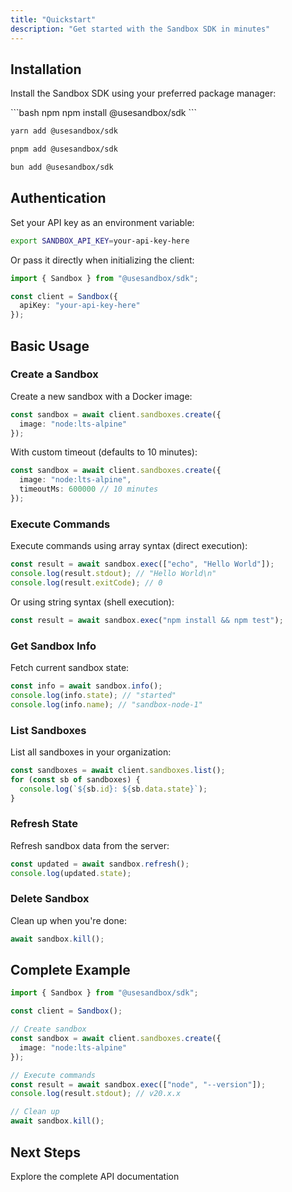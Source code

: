```yaml
---
title: "Quickstart"
description: "Get started with the Sandbox SDK in minutes"
---
```


## Installation

Install the Sandbox SDK using your preferred package manager:

<CodeGroup>
```bash npm
npm install @usesandbox/sdk
```

```bash yarn
yarn add @usesandbox/sdk
```

```bash pnpm
pnpm add @usesandbox/sdk
```

```bash bun
bun add @usesandbox/sdk
```
</CodeGroup>

## Authentication

Set your API key as an environment variable:

```bash
export SANDBOX_API_KEY=your-api-key-here
```

Or pass it directly when initializing the client:

```typescript
import { Sandbox } from "@usesandbox/sdk";

const client = Sandbox({
  apiKey: "your-api-key-here"
});
```

## Basic Usage

### Create a Sandbox

Create a new sandbox with a Docker image:

```typescript
const sandbox = await client.sandboxes.create({
  image: "node:lts-alpine"
});
```

With custom timeout (defaults to 10 minutes):

```typescript
const sandbox = await client.sandboxes.create({
  image: "node:lts-alpine",
  timeoutMs: 600000 // 10 minutes
});
```

### Execute Commands

Execute commands using array syntax (direct execution):

```typescript
const result = await sandbox.exec(["echo", "Hello World"]);
console.log(result.stdout); // "Hello World\n"
console.log(result.exitCode); // 0
```

Or using string syntax (shell execution):

```typescript
const result = await sandbox.exec("npm install && npm test");
```

### Get Sandbox Info

Fetch current sandbox state:

```typescript
const info = await sandbox.info();
console.log(info.state); // "started"
console.log(info.name); // "sandbox-node-1"
```

### List Sandboxes

List all sandboxes in your organization:

```typescript
const sandboxes = await client.sandboxes.list();
for (const sb of sandboxes) {
  console.log(`${sb.id}: ${sb.data.state}`);
}
```

### Refresh State

Refresh sandbox data from the server:

```typescript
const updated = await sandbox.refresh();
console.log(updated.state);
```

### Delete Sandbox

Clean up when you're done:

```typescript
await sandbox.kill();
```

## Complete Example

```typescript
import { Sandbox } from "@usesandbox/sdk";

const client = Sandbox();

// Create sandbox
const sandbox = await client.sandboxes.create({
  image: "node:lts-alpine"
});

// Execute commands
const result = await sandbox.exec(["node", "--version"]);
console.log(result.stdout); // v20.x.x

// Clean up
await sandbox.kill();
```

## Next Steps

<CardGroup cols={2}>
  <Card title="API Reference" icon="code" href="/api-reference/introduction">
    Explore the complete API documentation
  </Card>
</CardGroup>

